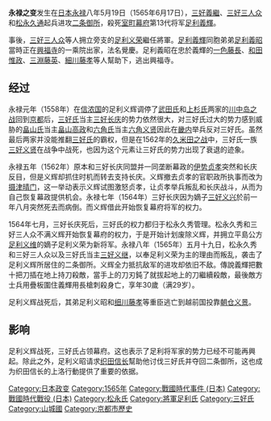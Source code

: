 {{Infobox Military Conflict
|conflict=永禄之变
|partof= [[战国_(日本)|战国 (日本)]]
|date= [[永禄|永禄]]八年五月十九日（1565年6月17日）
|place= [[山城国|山城国]][[二条御所|二条御所]]
|result= 三好军勝利，足利義輝战死
|combatant1=[[File:Japanese_crest_Sanngai_Hisi_ni_itutu_Kuginuki.svg|20px]] [[三好氏|三好氏]]
|combatant2=[[File:Ashikaga_mon.svg|20px]] [[室町幕府|室町幕府]]
|commander1= [[三好义继|三好义继]]<br>[[三好长逸|三好长逸]]<br>[[三好政康|三好政康]]<br>[[岩成友通|岩成友通]]<br>[[松永久通|松永久通]]
|commander2= [[足利義輝|足利義輝]]†
|strength1= 不明
|strength2= 不明
|casualties1= 不明
|casualties2= 不明
}}
{{japanese|japanese=永禄之变|kana=えいろくのへん|romaji=Eiroku no Hen}}

'''永禄之变'''发生在[[日本|日本]][[永禄|永禄]]八年5月19日（1565年6月17日），[[三好義繼|三好義繼]]、[[三好三人众|三好三人众]]和[[松永久通|松永久通]]起兵进攻[[二条御所|二条御所]]，殺死[[室町幕府|室町幕府]]第13代将军[[足利義輝|足利義輝]]。

事後，[[三好三人众|三好三人众]]等人拥立旁支的[[足利义荣|足利义荣]]繼任將軍。[[足利義輝|足利義輝]]同胞弟弟[[足利義昭|足利義昭]]當時正在[[興福寺|興福寺]]的一乘院出家，法名覺慶。足利義昭在忠於義輝的[[一色藤長|一色藤長]]、[[和田惟政|和田惟政]]、[[三淵藤英|三淵藤英]]、[[細川藤孝|細川藤孝]]等人幫助下，逃出興福寺。

==经过==
永禄元年（1558年）在[[信浓国|信浓国]]的足利义辉调停了[[武田氏|武田氏]]和[[上杉氏|上杉氏]]两家的[[川中岛之战|川中岛之战]]回到[[京都|京都]]后，[[三好氏|三好氏]]当主[[三好长庆|三好长庆]]的势力依然很大，对三好氏过大的势力感到威胁的[[畠山氏|畠山氏]]当主[[畠山高政|畠山高政]]和[[六角氏|六角氏]]当主[[六角义贤|六角义贤]]因此在[[畿内|畿内]]举兵反对三好氏。虽然最后两家并没能推翻[[三好氏|三好氏]]的霸权，但是在1562年的[[久米田之战|久米田之战]]中，三好氏一族[[三好义贤|三好义贤]]在战争中战死，也因为这个元素让三好氏的势力出现了衰退的迹象。

永禄五年（1562年）原本和三好长庆同盟并一同垄断幕政的[[伊势贞孝|伊势贞孝]]突然和长庆反目，但是义辉却抓住时机而转去支持长庆。义辉撤去贞孝的官职政所执事而改为[[摄津晴门|摄津晴门]]，这一举动表示义辉试图激怒贞孝，让贞孝举兵叛乱和长庆战斗，从而为自己恢复幕政提供机会。永禄七年（1564年）三好长庆因为嫡子[[三好义兴|三好义兴]]於前一年八月突然死去而病倒。而义辉借此开始恢复幕府将军的权力。

1564年七月，三好长庆死后，三好氏的权力都归于松永久秀管理。松永久秀和三好三人众不满义辉开始恢复幕府的权力，于是开始计划废除义辉，并拥立平島公方[[足利义维|足利义维]]的嫡子足利义荣为新将军。永禄八年（1565年）五月十九日，松永久秀和三好三人众以及三好氏当主[[三好义继|三好义继]]，以奉足利义荣为主的理由而叛乱，袭击了足利义辉所居住的二条御所。义辉全力抵抗敌军的进攻却依旧不敌。傳說義輝把數十把刀插在地上持刀殺敵，當手上的刀刃鈍了就拔起地上的刀繼續殺敵，最後敵方士兵用疊板圍住義輝用長槍刺殺身亡，享年30歲（满29岁）。

足利义辉战死后，其弟足利义昭和[[细川藤孝|细川藤孝]]等重臣逃亡到越前国投靠[[朝仓义景|朝仓义景]]。

==影响==
足利义辉战死，三好氏占领幕府。这也表示了足利将军家的势力已经不可能再興起。除此之外，足利义昭请求[[织田信长|织田信长]]幫助他讨伐三好氏并夺回二条御所，这也成为织田信长的上洛行動提供了重要的依据。

[[Category:日本政变|Category:日本政变]]
[[Category:1565年|Category:1565年]]
[[Category:戰國時代事件_(日本)|Category:戰國時代事件 (日本)]]
[[Category:戰國時代戰役_(日本)|Category:戰國時代戰役 (日本)]]
[[Category:松永氏|Category:松永氏]]
[[Category:將軍足利氏|Category:將軍足利氏]]
[[Category:三好氏|Category:三好氏]]
[[Category:山城國|Category:山城國]]
[[Category:京都市歷史|Category:京都市歷史]]